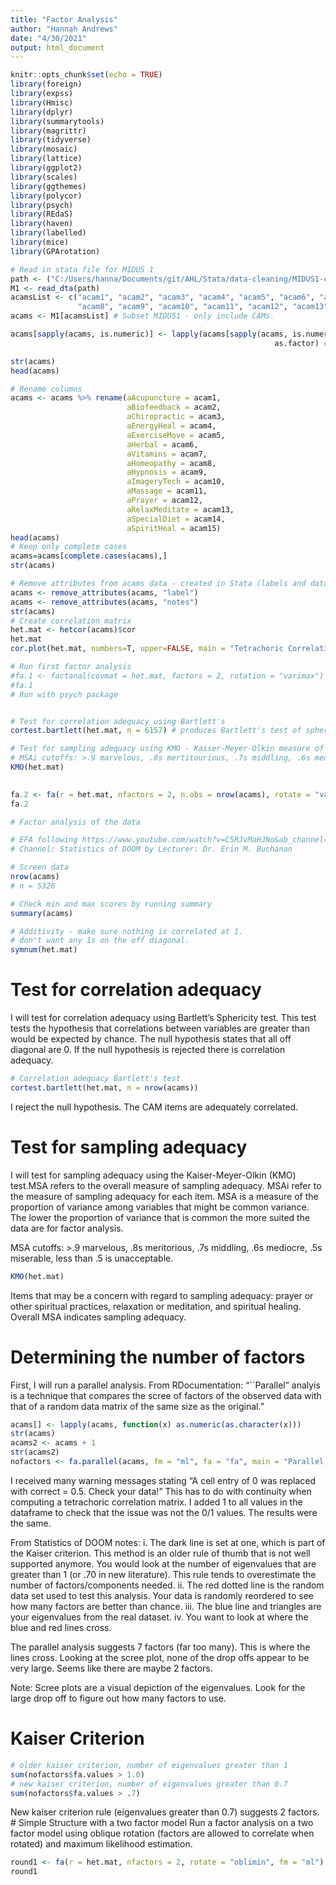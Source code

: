 ```yaml
---
title: "Factor Analysis"
author: "Hannah Andrews"
date: "4/30/2021"
output: html_document
---
```


```r
knitr::opts_chunk$set(echo = TRUE)
library(foreign)
library(expss)
library(Hmisc)
library(dplyr)
library(summarytools)
library(magrittr)
library(tidyverse)
library(mosaic)
library(lattice)
library(ggplot2)
library(scales)
library(ggthemes)
library(polycor)
library(psych)
library(REdaS)
library(haven)
library(labelled)
library(mice)
library(GPArotation)
```



```r
# Read in stata file for MIDUS 1
path <- ("C:/Users/hanna/Documents/git/AHL/Stata/data-cleaning/MIDUS1-complete.dta")
M1 <- read_dta(path)
acamsList <- c("acam1", "acam2", "acam3", "acam4", "acam5", "acam6", "acam7", 
               "acam8", "acam9", "acam10", "acam11", "acam12", "acam13", "acam14", "acam15")
acams <- M1[acamsList] # Subset MIDUS1 - only include CAMs.

acams[sapply(acams, is.numeric)] <- lapply(acams[sapply(acams, is.numeric)], 
                                                           as.factor) # convert all columns to factors

str(acams) 
head(acams)

# Rename columns 
acams <- acams %>% rename(aAcupuncture = acam1, 
                          aBiofeedback = acam2,
                          aChiropractic = acam3,
                          aEnergyHeal = acam4,
                          aExerciseMove = acam5,
                          aHerbal = acam6,
                          aVitamins = acam7,
                          aHomeopathy = acam8,
                          aHypnosis = acam9,
                          aImageryTech = acam10,
                          aMassage = acam11,
                          aPrayer = acam12,
                          aRelaxMeditate = acam13,
                          aSpecialDiet = acam14,
                          aSpiritHeal = acam15)
head(acams)
# Keep only complete cases
acams=acams[complete.cases(acams),]
str(acams)
```

```r
# Remove attributes from acams data - created in Stata (labels and data notes). They're producing an error with bart_spher.
acams <- remove_attributes(acams, "label")
acams <- remove_attributes(acams, "notes")
str(acams)
# Create correlation matrix 
het.mat <- hetcor(acams)$cor
het.mat
cor.plot(het.mat, numbers=T, upper=FALSE, main = "Tetrachoric Correlations", show.legend = TRUE, xlas = 2)
```


```r
# Run first factor analysis
#fa.1 <- factanal(covmat = het.mat, factors = 2, rotation = "varimax")
#fa.1
# Run with psych package


# Test for correlation adequacy using Bartlett's 
cortest.bartlett(het.mat, n = 6157) # produces Bartlett's test of spherecity (you want this to be significant)

# Test for sampling adequacy using KMO - Kaiser-Meyer-Olkin measure of sampling adequacy of factor analytic data matrices.
# MSAi cutoffs: >.9 marvelous, .8s mertitourious, .7s middling, .6s mediocre, .5s miserable, less than .5 is unacceptable.
KMO(het.mat) 
 

fa.2 <- fa(r = het.mat, nfactors = 2, n.obs = nrow(acams), rotate = "varimax")
fa.2

# Factor analysis of the data 

```

```r
# EFA following https://www.youtube.com/watch?v=C5RJvMaHJNo&ab_channel=StatisticsofDOOM
# Channel: Statistics of DOOM by Lecturer: Dr. Erin M. Buchanan

# Screen data 
nrow(acams)
# n = 5326

# Check min and max scores by running summary 
summary(acams)

# Additivity - make sure nothing is correlated at 1. 
# don't want any 1s on the off diagonal.
symnum(het.mat)
```
# Test for correlation adequacy 
I will test for correlation adequacy using Bartlett's Sphericity test. This test tests the hypothesis that correlations between variables are greater than would be expected by chance. The null hypothesis states that all off diagonal are 0. If the null hypothesis is rejected there is correlation adequacy. 
```r
# Correlation adequacy Bartlett's test
cortest.bartlett(het.mat, n = nrow(acams))
```
I reject the null hypothesis. The CAM items are adequately correlated. 

# Test for sampling adequacy 
I will test for sampling adequacy using the Kaiser-Meyer-Olkin (KMO) test.MSA refers to the overall measure of sampling adequacy. MSAi refer to the measure of sampling adequacy for each item. MSA is a measure of the proportion of variance among variables that might be common variance. The lower the proportion of variance that is common the more suited the data are for factor analysis.  

MSA cutoffs: >.9 marvelous, .8s meritorious, .7s middling, .6s mediocre, .5s miserable, less than .5 is unacceptable.
```r
KMO(het.mat)
```
Items that may be a concern with regard to sampling adequacy: prayer or other spiritual practices, relaxation or meditation, and spiritual healing. Overall MSA indicates sampling adequacy. 

# Determining the number of factors
First, I will run a parallel analysis. From RDocumentation: "``Parallel" analyis is a technique that compares the scree of factors of the observed data with that of a random data matrix of the same size as the original."  
```r
acams[] <- lapply(acams, function(x) as.numeric(as.character(x)))
str(acams)
acams2 <- acams + 1
str(acams2)
nofactors <- fa.parallel(acams, fm = "ml", fa = "fa", main = "Parallel Analysis Scree Plots", cor = "tet")
```
I received many warning messages stating "A cell entry of 0 was replaced with correct =  0.5.  Check your data!" This has to do with continuity when computing a tetrachoric correlation matrix. I added 1 to all values in the dataframe to check that the issue was not the 0/1 values. The results were the same. 

From Statistics of DOOM notes: 
i.	The dark line is set at one, which is part of the Kaiser criterion. This method is an older rule of thumb that is not well supported anymore.  You would look at the number of eigenvalues that are greater than 1 (or .70 in new literature).  This rule tends to overestimate the number of factors/components needed.
ii.	The red dotted line is the random data set used to test this analysis. Your data is randomly reordered to see how many factors are better than chance. 
iii.	The blue line and triangles are your eigenvalues from the real dataset. 
iv.	You want to look at where the blue and red lines cross. 

The parallel analysis suggests 7 factors (far too many). This is where the lines cross. Looking at the scree plot, none of the drop offs appear to be very large. Seems like there are maybe 2 factors. 

Note: Scree plots are a visual depiction of the eigenvalues. Look for the large drop off to figure out how many factors to use.

# Kaiser Criterion 
```r
# older kaiser criterion, number of eigenvalues greater than 1 
sum(nofactors$fa.values > 1.0)
# new kaiser criterion, number of eigenvalues greater than 0.7
sum(nofactors$fa.values > .7)
```
New kaiser criterion rule (eigenvalues greater than 0.7) suggests 2 factors. 
# Simple Structure with a two factor model 
Run a factor analysis on a two factor model using oblique rotation (factors are allowed to correlate when rotated) and maximum likelihood estimation. 
```r
round1 <- fa(r = het.mat, nfactors = 2, rotate = "oblimin", fm = "ml")
round1
```